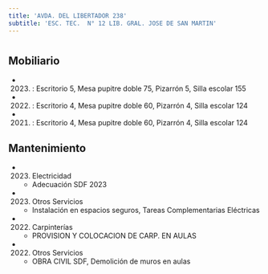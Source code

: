 ```yaml
---
title: 'AVDA. DEL LIBERTADOR 238'
subtitle: 'ESC. TEC.  N° 12 LIB. GRAL. JOSE DE SAN MARTIN'
---
```


#


## Mobiliario

*  (2023) : Escritorio 5, Mesa pupitre doble 75, Pizarrón 5, Silla escolar 155 

*  (2022) : Escritorio 4, Mesa pupitre doble 60, Pizarrón 4, Silla escolar 124 

*  (2021) : Escritorio 4, Mesa pupitre doble 60, Pizarrón 4, Silla escolar 124 





## Mantenimiento

*  (2023) Electricidad 
    + Adecuación SDF 2023

*  (2023) Otros Servicios 
    + Instalación en espacios seguros, Tareas Complementarias Eléctricas

*  (2022) Carpinterías 
    + PROVISION Y COLOCACION DE CARP. EN AULAS

*  (2022) Otros Servicios 
    + OBRA CIVIL SDF, Demolición de muros en aulas



